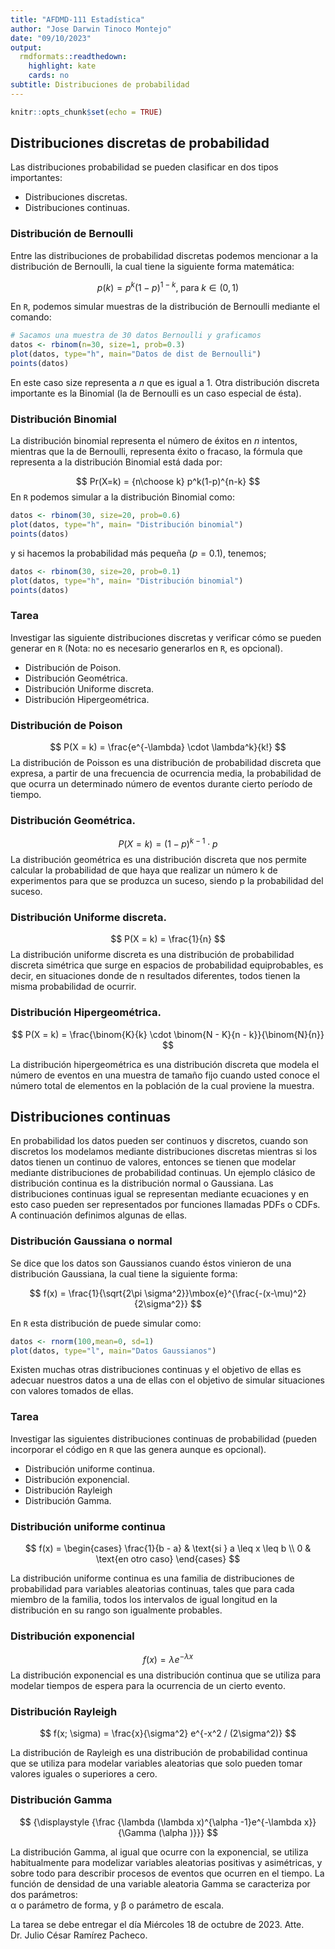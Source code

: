 ---
title: "AFDMD-111 Estadística"
author: "Jose Darwin Tinoco Montejo"
date: "09/10/2023"
output:
  rmdformats::readthedown:
    highlight: kate
    cards: no
subtitle: Distribuciones de probabilidad
---

```{r setup, include=FALSE}
knitr::opts_chunk$set(echo = TRUE)
```

## Distribuciones discretas de probabilidad

Las distribuciones probabilidad se pueden clasificar en dos tipos importantes:

- Distribuciones discretas.
- Distribuciones continuas.


### Distribución de Bernoulli

Entre las distribuciones de probabilidad discretas podemos mencionar a la distribución de Bernoulli, la cual tiene la siguiente forma matemática:

$$
p(k) = p^k(1-p)^{1-k}, \; \mbox{para} \; k\in (0,1)
$$


En `R`, podemos simular muestras de la distribución de Bernoulli mediante el comando:

```{r}
# Sacamos una muestra de 30 datos Bernoulli y graficamos
datos <- rbinom(n=30, size=1, prob=0.3)
plot(datos, type="h", main="Datos de dist de Bernoulli")
points(datos)
```
En este caso size representa a $n$ que es igual a $1$. Otra distribución discreta importante es la Binomial (la de Bernoulli es un caso especial de ésta).

### Distribución Binomial

La distribución binomial representa el número de éxitos en $n$ intentos, mientras que la de Bernoulli, representa éxito o fracaso, la fórmula que representa a la distribución Binomial está dada por:

$$
Pr(X=k) = {n\choose k} p^k(1-p)^{n-k}
$$
En `R` podemos simular a la distribución Binomial como:
```{r binomial}
datos <- rbinom(30, size=20, prob=0.6)
plot(datos, type="h", main= "Distribución binomial")
points(datos)
```
y si hacemos la probabilidad más pequeña ($p=0.1$), tenemos;

```{r binomial2}
datos <- rbinom(30, size=20, prob=0.1)
plot(datos, type="h", main= "Distribución binomial")
points(datos)
```

### Tarea

Investigar las siguiente distribuciones discretas y verificar cómo se pueden generar en `R` (Nota: no es necesario generarlos en `R`, es opcional).

- Distribución de Poison.
- Distribución Geométrica.
- Distribución Uniforme discreta.
- Distribución Hipergeométrica.

### Distribución de Poison

$$
P(X = k) = \frac{e^{-\lambda} \cdot \lambda^k}{k!} 
$$
La distribución de Poisson es una distribución de probabilidad discreta que expresa, a partir de una frecuencia de ocurrencia media, la probabilidad de que ocurra un determinado número de eventos durante cierto período de tiempo.

### Distribución Geométrica.

$$
P(X = k) = (1 - p)^{k-1} \cdot p 
$$
La distribución geométrica es una distribución discreta que nos permite calcular la probabilidad de que haya que realizar un número k de experimentos para que se produzca un suceso, siendo p la probabilidad del suceso.

### Distribución Uniforme discreta.

$$
P(X = k) = \frac{1}{n}
$$
La distribución uniforme discreta es una distribución de probabilidad discreta simétrica que surge en espacios de probabilidad equiprobables, es decir, en situaciones donde de n resultados diferentes, todos tienen la misma probabilidad de ocurrir.

### Distribución Hipergeométrica.

$$
P(X = k) = \frac{\binom{K}{k} \cdot \binom{N - K}{n - k}}{\binom{N}{n}}
$$

La distribución hipergeométrica es una distribución discreta que modela el número de eventos en una muestra de tamaño fijo cuando usted conoce el número total de elementos en la población de la cual proviene la muestra.

## Distribuciones continuas

En probabilidad los datos pueden ser continuos y discretos, cuando son discretos los modelamos mediante distribuciones discretas mientras si los datos tienen un continuo de valores, entonces se tienen que modelar mediante distribuciones de probabilidad continuas. Un ejemplo clásico de distribución continua es la distribución normal o Gaussiana. Las distribuciones continuas igual se representan mediante ecuaciones y en esto caso pueden ser representados por funciones llamadas PDFs o CDFs. A continuación definimos algunas de ellas.

### Distribución Gaussiana o normal

Se dice que los datos son Gaussianos cuando éstos vinieron de una distribución Gaussiana, la cual tiene la siguiente forma:

$$
f(x) = \frac{1}{\sqrt{2\pi \sigma^2}}\mbox{e}^{\frac{-(x-\mu)^2}{2\sigma^2}}
$$

En `R` esta distribución de puede simular como:

```{r}
datos <- rnorm(100,mean=0, sd=1)
plot(datos, type="l", main="Datos Gaussianos")
```
Existen muchas otras distribuciones continuas y el objetivo de ellas es adecuar nuestros datos a una de ellas con el objetivo de simular situaciones con valores tomados de ellas.


### Tarea

Investigar las siguientes distribuciones continuas de probabilidad (pueden incorporar el código en `R` que las genera aunque es opcional).

- Distribución uniforme continua.
- Distribución exponencial.
- Distribución Rayleigh
- Distribución Gamma.

### Distribución uniforme continua

$$
 f(x) = \begin{cases} 
\frac{1}{b - a} & \text{si } a \leq x \leq b \\
0 & \text{en otro caso}
\end{cases}
$$

La distribución uniforme continua es una familia de distribuciones de probabilidad para variables aleatorias continuas, tales que para cada miembro de la familia, todos los intervalos de igual longitud en la distribución en su rango son igualmente probables.

### Distribución exponencial

$$
f(x) = \lambda e^{-\lambda x}
$$
La distribución exponencial es una distribución continua que se utiliza para modelar tiempos de espera para la ocurrencia de un cierto evento.

### Distribución Rayleigh

$$
f(x; \sigma) = \frac{x}{\sigma^2} e^{-x^2 / (2\sigma^2)}
$$

La distribución de Rayleigh es una distribución de probabilidad continua que se utiliza para modelar variables aleatorias que solo pueden tomar valores iguales o superiores a cero.

 
### Distribución Gamma 

$$
{\displaystyle {\frac {\lambda (\lambda x)^{\alpha -1}e^{-\lambda x}}{\Gamma (\alpha )}}}
$$ 

La distribución Gamma, al igual que ocurre con la exponencial, se utiliza habitualmente para modelizar variables aleatorias positivas y asimétricas, y sobre todo para describir procesos de eventos que ocurren en el tiempo. La función de densidad de una variable aleatoria Gamma se caracteriza por dos parámetros:  
α o parámetro de forma, y  β o parámetro de escala.

La tarea se debe entregar el día Miércoles 18 de octubre de 2023.
Atte. Dr. Julio César Ramírez Pacheco.
